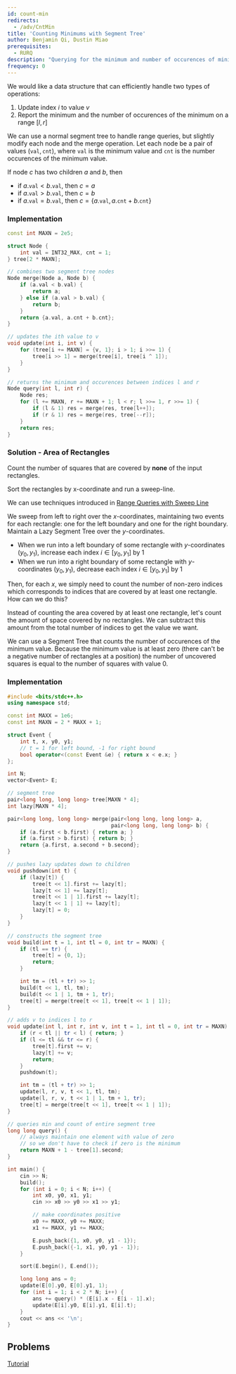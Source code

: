 ```yaml
---
id: count-min
redirects:
  - /adv/CntMin
title: 'Counting Minimums with Segment Tree'
author: Benjamin Qi, Dustin Miao
prerequisites:
  - RURQ
description: "Querying for the minimum and number of occurences of minimum in a range"
frequency: 0
---
```


<FocusProblem problem = "sam" />

<Resources>
	<Resource
		source="cp-algo"
		title="Finding max and number of occurences"
		url="data_structures/segment_tree.html#toc-tgt-8"
		starred
	/>
</Resources>

We would like a data structure that can efficiently handle two types of operations:
1. Update index $i$ to value $v$
2. Report the minimum and the number of occurences of the minimum on a range $[l, r]$

We can use a normal segment tree to handle range queries, but slightly modify each node and the merge operation. Let each node be a pair of values $(\texttt{val}, \texttt{cnt})$, where $\texttt{val}$ is the minimum value and $\texttt{cnt}$ is the number occurences of the minimum value.

If node $c$ has two children $a$ and $b$, then
- if $a.\texttt{val} < b.\texttt{val}$, then $c = a$
- if $a.\texttt{val} > b.\texttt{val}$, then $c = b$
- if $a.\texttt{val} = b.\texttt{val}$, then $c = \{a.\texttt{val}, a.\texttt{cnt} + b.\texttt{cnt}\}$

### Implementation

<LanguageSection>

<CPPSection>

```cpp
const int MAXN = 2e5;

struct Node {
	int val = INT32_MAX, cnt = 1;
} tree[2 * MAXN];

// combines two segment tree nodes
Node merge(Node a, Node b) {
	if (a.val < b.val) {
		return a;
	} else if (a.val > b.val) {
		return b;
	}
	return {a.val, a.cnt + b.cnt};
}

// updates the ith value to v
void update(int i, int v) {
	for (tree[i += MAXN] = {v, 1}; i > 1; i >>= 1) {
		tree[i >> 1] = merge(tree[i], tree[i ^ 1]);
	}
}

// returns the minimum and occurences between indices l and r
Node query(int l, int r) {
	Node res;
	for (l += MAXN, r += MAXN + 1; l < r; l >>= 1, r >>= 1) {
		if (l & 1) res = merge(res, tree[l++]);
		if (r & 1) res = merge(res, tree[--r]);
	}
	return res;
}
```

</CPPSection>

</LanguageSection>

### Solution - Area of Rectangles

<Spoiler title = "Hint 1">

Count the number of squares that are covered by **none** of the input rectangles.

</Spoiler>

<Spoiler title = "Hint 2">

Sort the rectangles by x-coordinate and run a sweep-line.

</Spoiler>

We can use techniques introduced in [Range Queries with Sweep
Line](/plat/range-sweep?lang=cpp)

We sweep from left to right over the $x$-coordinates, maintaining two events for
each rectangle: one for the left boundary and one for the right boundary.
Maintain a Lazy Segment Tree over the $y$-coordinates.
- When we run into a left boundary of some rectangle with $y$-coordinates $(y_0,
  y_1)$, increase each index $i \in [y_0, y_1]$ by 1
- When we run into a right boundary of some rectangle with $y$-coordinates
  $(y_0, y_1)$, decrease each index $i \in [y_0, y_1]$ by 1

Then, for each $x$, we simply need to count the number of non-zero indices which
corresponds to indices that are covered by at least one rectangle. How can we do
this?

Instead of counting the area covered by at least one rectangle, let's count the
amount of space covered by no rectangles. We can subtract this amount from the
total number of indices to get the value we want.

We can use a Segment Tree that counts the number of occurences of the minimum
value. Because the minimum value is at least zero (there can't be a negative
number of rectangles at a position) the number of uncovered squares is equal to
the number of squares with value 0.

### Implementation

<LanguageSection>

<CPPSection>

```cpp
#include <bits/stdc++.h>
using namespace std;

const int MAXX = 1e6;
const int MAXN = 2 * MAXX + 1;

struct Event {
	int t, x, y0, y1;
	// t = 1 for left bound, -1 for right bound
	bool operator<(const Event &e) { return x < e.x; }
};

int N;
vector<Event> E;

// segment tree
pair<long long, long long> tree[MAXN * 4];
int lazy[MAXN * 4];

pair<long long, long long> merge(pair<long long, long long> a,
                                 pair<long long, long long> b) {
	if (a.first < b.first) { return a; }
	if (a.first > b.first) { return b; }
	return {a.first, a.second + b.second};
}

// pushes lazy updates down to children
void pushdown(int t) {
	if (lazy[t]) {
		tree[t << 1].first += lazy[t];
		lazy[t << 1] += lazy[t];
		tree[t << 1 | 1].first += lazy[t];
		lazy[t << 1 | 1] += lazy[t];
		lazy[t] = 0;
	}
}

// constructs the segment tree
void build(int t = 1, int tl = 0, int tr = MAXN) {
	if (tl == tr) {
		tree[t] = {0, 1};
		return;
	}

	int tm = (tl + tr) >> 1;
	build(t << 1, tl, tm);
	build(t << 1 | 1, tm + 1, tr);
	tree[t] = merge(tree[t << 1], tree[t << 1 | 1]);
}

// adds v to indices l to r
void update(int l, int r, int v, int t = 1, int tl = 0, int tr = MAXN) {
	if (r < tl || tr < l) { return; }
	if (l <= tl && tr <= r) {
		tree[t].first += v;
		lazy[t] += v;
		return;
	}
	pushdown(t);

	int tm = (tl + tr) >> 1;
	update(l, r, v, t << 1, tl, tm);
	update(l, r, v, t << 1 | 1, tm + 1, tr);
	tree[t] = merge(tree[t << 1], tree[t << 1 | 1]);
}

// queries min and count of entire segment tree
long long query() {
	// always maintain one element with value of zero
	// so we don't have to check if zero is the minimum
	return MAXN + 1 - tree[1].second;
}

int main() {
	cin >> N;
	build();
	for (int i = 0; i < N; i++) {
		int x0, y0, x1, y1;
		cin >> x0 >> y0 >> x1 >> y1;

		// make coordinates positive
		x0 += MAXX, y0 += MAXX;
		x1 += MAXX, y1 += MAXX;

		E.push_back({1, x0, y0, y1 - 1});
		E.push_back({-1, x1, y0, y1 - 1});
	}

	sort(E.begin(), E.end());

	long long ans = 0;
	update(E[0].y0, E[0].y1, 1);
	for (int i = 1; i < 2 * N; i++) {
		ans += query() * (E[i].x - E[i - 1].x);
		update(E[i].y0, E[i].y1, E[i].t);
	}
	cout << ans << '\n';
}
```

</CPPSection>

</LanguageSection>


## Problems

<Problems problems="lazySegCnt" />

<Optional title="Permutation Tree">

[Tutorial](https://codeforces.com/blog/entry/78898)

</Optional>
